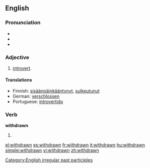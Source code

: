 ==English==

===Pronunciation===
* {{IPA|/'wɪθdɻɑʊn/}}
* {{audio|en-us-withdrawn.ogg|Audio (US)}}
* {{rhymes|ɔːn}}

===Adjective===
{{en-adj}}

# [[introvert]].

====Translations====
* Finnish: [[sisäänpäinkääntynyt]], [[sulkeutunut]]
* German: [[verschlossen]]
* Portuguese: [[introvertido]]

===Verb===
'''withdrawn'''

# {{past participle of|[[withdraw]]}}

[[Category:English irregular past participles]]

[[el:withdrawn]]
[[es:withdrawn]]
[[fr:withdrawn]]
[[it:withdrawn]]
[[hu:withdrawn]]
[[simple:withdrawn]]
[[vi:withdrawn]]
[[zh:withdrawn]]